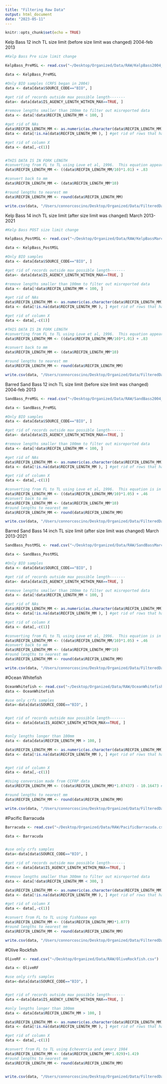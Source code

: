 ```yaml
---
title: "Filtering Raw Data"
output: html_document
date: "2023-05-11"
---
```


```r
knitr::opts_chunk$set(echo = TRUE)
```

Kelp Bass 12 inch TL size limit (before size limit was changed) 2004-feb 2013
```r
#Kelp Bass Pre size limit change

KelpBass_PreMSL <- read.csv("~/Desktop/Organized/Data/RAW/KelpBass2004_feb2013.csv")

data <- KelpBass_PreMSL 

#Only BIO samples (CRFS began in 2004)
data <- data[data$SOURCE_CODE=="BIO", ]

#get rid of records outside max possible length-------
data<- data[data$IS_AGENCY_LENGTH_WITHIN_MAX==TRUE, ]

#remove lengths smaller than 100mm to filter out misreported data
data <- data[!data$RECFIN_LENGTH_MM < 100, ]

#get rid of NAs
data$RECFIN_LENGTH_MM <- as.numeric(as.character(data$RECFIN_LENGTH_MM)) #creates NAs from unknowns
data <- data[!is.na(data$RECFIN_LENGTH_MM ), ] #get rid of rows that have an NA in length column

#get rid of column X
data <- data[,-c(1)]


#THIS DATA IS IN FORK LENGTH
#converting from FL to TL using Love et al, 1996.  This equation appears to be in cm, so we must convert to cm
data$RECFIN_LENGTH_MM <- ((data$RECFIN_LENGTH_MM/10)*1.01) + .83

#convert back to mm
data$RECFIN_LENGTH_MM <- (data$RECFIN_LENGTH_MM*10) 

#round lengths to nearest mm
data$RECFIN_LENGTH_MM <- round(data$RECFIN_LENGTH_MM)

write.csv(data, "/Users/connorcoscino/Desktop/Organized/Data/FilteredData/KelpBass_PreMSL_FILTERED.csv")

```


Kelp Bass 14 inch TL size limit (after size limit was changed) March 2013-2021
```r
#Kelp Bass POST size limit change

KelpBass_PostMSL <- read.csv("~/Desktop/Organized/Data/RAW/KelpBassMarch2013_2021.csv")

data <- KelpBass_PostMSL 

#Only BIO samples
data <- data[data$SOURCE_CODE=="BIO", ]

#get rid of records outside max possible length-------
data<- data[data$IS_AGENCY_LENGTH_WITHIN_MAX==TRUE, ]

#remove lengths smaller than 100mm to filter out misreported data
data <- data[!data$RECFIN_LENGTH_MM < 100, ]

#get rid of NAs
data$RECFIN_LENGTH_MM <- as.numeric(as.character(data$RECFIN_LENGTH_MM)) #creates NAs from unknowns
data <- data[!is.na(data$RECFIN_LENGTH_MM ), ] #get rid of rows that have an NA in length column

#get rid of column X
data <- data[,-c(1)]

#THIS DATA IS IN FORK LENGTH
#converting from FL to TL using Love et al, 1996.  This equation appears to be in cm, so we must convert to cm
data$RECFIN_LENGTH_MM <- ((data$RECFIN_LENGTH_MM/10)*1.01) + .83

#convert back to mm
data$RECFIN_LENGTH_MM <- (data$RECFIN_LENGTH_MM*10) 

#round lengths to nearest mm
data$RECFIN_LENGTH_MM <- round(data$RECFIN_LENGTH_MM)

write.csv(data, "/Users/connorcoscino/Desktop/Organized/Data/FilteredData/KelpBass_PostMSL_FILTERED.csv")

```


Barred Sand Bass 12 inch TL size limit (before size limit was changed) 2004-feb 2013
```r
SandBass_PreMSL <- read.csv("~/Desktop/Organized/Data/RAW/SandBass2004_feb2013.csv")

data <- SandBass_PreMSL 

#Only BIO samples
data <- data[data$SOURCE_CODE=="BIO", ]

#get rid of records outside max possible length-------
data<- data[data$IS_AGENCY_LENGTH_WITHIN_MAX==TRUE, ]

#remove lengths smaller than 100mm to filter out misreported data
data <- data[!data$RECFIN_LENGTH_MM < 100, ]

#get rid of NAs
data$RECFIN_LENGTH_MM <- as.numeric(as.character(data$RECFIN_LENGTH_MM)) #creates NAs from unknowns
data <- data[!is.na(data$RECFIN_LENGTH_MM ), ] #get rid of rows that have an NA in length column

#get rid of column X
data <- data[,-c(1)]

#converting from FL to TL using Love et al, 1996.  This equation is in cm, so we must convert to cm from mm
data$RECFIN_LENGTH_MM <- ((data$RECFIN_LENGTH_MM/10)*1.05) + .46
#convert back to mm
data$RECFIN_LENGTH_MM <- (data$RECFIN_LENGTH_MM*10) 
#round lengths to nearest mm
data$RECFIN_LENGTH_MM <- round(data$RECFIN_LENGTH_MM)

write.csv(data, "/Users/connorcoscino/Desktop/Organized/Data/FilteredData/SandBass_PreMSL_FILTERED.csv")
```



Barred Sand Bass 14 inch TL size limit (after size limit was changed) March 2013-2021
```r
SandBass_PostMSL <- read.csv("~/Desktop/Organized/Data/RAW/SandBassMarch2013_2021.csv")

data <- SandBass_PostMSL 

#Only BIO samples
data <- data[data$SOURCE_CODE=="BIO", ]

#get rid of records outside max possible length-------
data<- data[data$IS_AGENCY_LENGTH_WITHIN_MAX==TRUE, ]

#remove lengths smaller than 100mm to filter out misreported data
data <- data[!data$RECFIN_LENGTH_MM < 100, ]

#get rid of NAs
data$RECFIN_LENGTH_MM <- as.numeric(as.character(data$RECFIN_LENGTH_MM)) #creates NAs from unknowns
data <- data[!is.na(data$RECFIN_LENGTH_MM ), ] #get rid of rows that have an NA in length column

#get rid of column X
data <- data[,-c(1)]

#converting from FL to TL using Love et al, 1996.  This equation is in cm, so we must convert to cm from mm
data$RECFIN_LENGTH_MM <- ((data$RECFIN_LENGTH_MM/10)*1.05) + .46
#convert back to mm
data$RECFIN_LENGTH_MM <- (data$RECFIN_LENGTH_MM*10) 
#round lengths to nearest mm
data$RECFIN_LENGTH_MM <- round(data$RECFIN_LENGTH_MM)

write.csv(data, "/Users/connorcoscino/Desktop/Organized/Data/FilteredData/SandBass_PostMSL_FILTERED.csv")

```


#Ocean Whitefish
```r
OceanWhitefish <- read.csv("~/Desktop/Organized/Data/RAW/OceanWhitefish.csv")
data <- OceanWhitefish

#use only crfs samples
data<-data[data$SOURCE_CODE=="BIO", ]


#get rid of records outside max possible length-------
data <- data[data$IS_AGENCY_LENGTH_WITHIN_MAX==TRUE, ]


#only lengths longer than 100mm
data <- data[data$RECFIN_LENGTH_MM > 100, ]

data$RECFIN_LENGTH_MM <- as.numeric(as.character(data$RECFIN_LENGTH_MM)) #creates NAs from unknowns
data <- data[!is.na(data$RECFIN_LENGTH_MM ), ] #get rid of rows that have an NA in length column


#get rid of column X
data <- data[,-c(1)]

#Using conversion made from CCFRP data
data$RECFIN_LENGTH_MM <- ((data$RECFIN_LENGTH_MM)*1.07437) - 10.16473 #TL(mm) = -10.16473 + 1.07437*FL

#round lengths to nearest mm
data$RECFIN_LENGTH_MM <- round(data$RECFIN_LENGTH_MM)

write.csv(data, "/Users/connorcoscino/Desktop/Organized/Data/FilteredData/OceanWhitefishFiltered.csv")
```

#Pacific Barracuda
```r
Barracuda <- read.csv("~/Desktop/Organized/Data/RAW/PacificBarracuda.csv")

data <- Barracuda


#use only crfs samples
data<-data[data$SOURCE_CODE=="BIO", ]

#get rid of records outside max possible length-------
data <- data[data$IS_AGENCY_LENGTH_WITHIN_MAX==TRUE, ]

#remove lengths smaller than 300mm to filter out misreported data
data <- data[!data$RECFIN_LENGTH_MM < 300, ]

data$RECFIN_LENGTH_MM <- as.numeric(as.character(data$RECFIN_LENGTH_MM)) #creates NAs from unknowns
data <- data[!is.na(data$RECFIN_LENGTH_MM ), ] #get rid of rows that have an NA in length column

#get rid of column X
data <- data[,-c(1)]

#convert from FL to TL using fishbase eqn
data$RECFIN_LENGTH_MM <- ((data$RECFIN_LENGTH_MM)*1.077)
#round lengths to nearest mm
data$RECFIN_LENGTH_MM <- round(data$RECFIN_LENGTH_MM)

write.csv(data, "/Users/connorcoscino/Desktop/Organized/Data/FilteredData/PacificBarracudaFiltered.csv")

```


#Olive Rockfish
```r
OliveRF <- read.csv("~/Desktop/Organized/Data/RAW/OliveRockfish.csv")

data <- OliveRF

#use only crfs samples
data<-data[data$SOURCE_CODE=="BIO", ]


#get rid of records outside max possible length-------
data <-data[data$IS_AGENCY_LENGTH_WITHIN_MAX==TRUE, ]

#only lengths longer than 100mm
data <- data[data$RECFIN_LENGTH_MM > 100, ]

data$RECFIN_LENGTH_MM <- as.numeric(as.character(data$RECFIN_LENGTH_MM)) #creates NAs from unknowns
data <- data[!is.na(data$RECFIN_LENGTH_MM ), ] #get rid of rows that have an NA in length column

#get rid of column X
data <- data[,-c(1)]

#convert from FL to TL using Echeverria and Lenarz 1984
data$RECFIN_LENGTH_MM <- (data$RECFIN_LENGTH_MM*1.029)+1.419
#round lengths to nearest mm
data$RECFIN_LENGTH_MM <- round(data$RECFIN_LENGTH_MM)


write.csv(data, "/Users/connorcoscino/Desktop/Organized/Data/FilteredData/OliveRockfishFiltered.csv")
```

